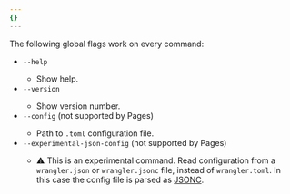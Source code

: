 ```yaml
---
{}
---
```



The following global flags work on every command:

- `--help` <Type text="boolean" />
  - Show help.
- `--version` <Type text="boolean" />
  - Show version number.
- `--config` <Type text="string" /> (not supported by Pages)
  - Path to `.toml` configuration file.
- `--experimental-json-config` <Type text="boolean" /> (not supported by Pages)
  - ⚠️ This is an experimental command. Read configuration from a `wrangler.json` or `wrangler.jsonc` file, instead of `wrangler.toml`. In this case the config file is parsed as [JSONC](https://code.visualstudio.com/docs/languages/json#_json-with-comments).
